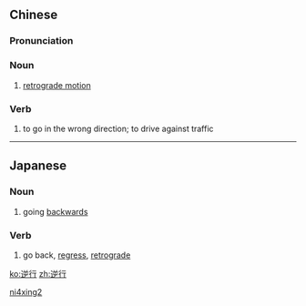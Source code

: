 ==Chinese==
{{zh-forms}}

===Pronunciation===
{{zh-pron
|m=nìxíng
|c=jik6 hang4
|mn=qz:gia̍k-hêng/xm,zz:ge̍k-hêng
|cat=n,v
}}

===Noun===
{{zh-noun}}

# {{lb|zh|astronomy}} [[retrograde motion]]

===Verb===
{{zh-verb}}

# {{lb|zh|of vehicles}} to go in the wrong direction; to drive against traffic

[[Category:zh:Astronomy|ni4xing2]]

----

==Japanese==
{{ja-kanjitab|ぎゃく|k1=ぎゃっ|こう|yomi=on}}

===Noun===
{{ja-noun|ぎゃっこう}}

# going [[backwards]]

===Verb===
{{ja-verb-suru|tr=intrans|ぎゃっこう}}

# go back, [[regress]], [[retrograde]]

[[ko:逆行]]
[[zh:逆行]]